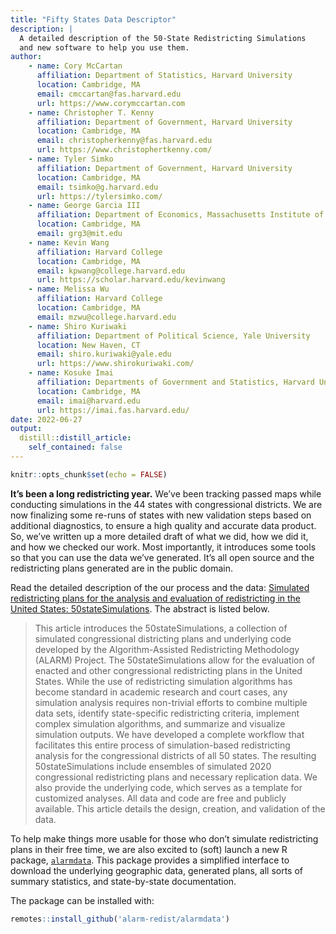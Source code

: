 ```yaml
---
title: "Fifty States Data Descriptor"
description: |
  A detailed description of the 50-State Redistricting Simulations 
  and new software to help you use them.
author:
    - name: Cory McCartan
      affiliation: Department of Statistics, Harvard University
      location: Cambridge, MA
      email: cmccartan@fas.harvard.edu
      url: https://www.corymccartan.com
    - name: Christopher T. Kenny
      affiliation: Department of Government, Harvard University
      location: Cambridge, MA
      email: christopherkenny@fas.harvard.edu
      url: https://www.christophertkenny.com/
    - name: Tyler Simko
      affiliation: Department of Government, Harvard University
      location: Cambridge, MA
      email: tsimko@g.harvard.edu
      url: https://tylersimko.com/
    - name: George Garcia III
      affiliation: Department of Economics, Massachusetts Institute of Technology
      location: Cambridge, MA
      email: grg3@mit.edu
    - name: Kevin Wang
      affiliation: Harvard College
      location: Cambridge, MA
      email: kpwang@college.harvard.edu
      url: https://scholar.harvard.edu/kevinwang
    - name: Melissa Wu
      affiliation: Harvard College
      location: Cambridge, MA
      email: mzwu@college.harvard.edu
    - name: Shiro Kuriwaki
      affiliation: Department of Political Science, Yale University
      location: New Haven, CT
      email: shiro.kuriwaki@yale.edu
      url: https://www.shirokuriwaki.com/
    - name: Kosuke Imai
      affiliation: Departments of Government and Statistics, Harvard University
      location: Cambridge, MA
      email: imai@harvard.edu
      url: https://imai.fas.harvard.edu/
date: 2022-06-27
output:
  distill::distill_article:
    self_contained: false
---
```



```r
knitr::opts_chunk$set(echo = FALSE)
```


__It's been a long redistricting year.__
We've been tracking passed maps while conducting simulations in the 44 states with congressional districts.
We are now finalizing some re-runs of states with new validation steps based on additional diagnostics, to ensure a high quality and accurate data product.
So, we've written up a more detailed draft of what we did, how we did it, and how we checked our work.
Most importantly, it introduces some tools so that you can use the data we've generated.
It's all open source and the redistricting plans generated are in the public domain.

Read the detailed description of the our process and the data: [Simulated redistricting plans for the analysis and evaluation of redistricting in the United States: 50stateSimulations](https://arxiv.org/abs/2206.10763). The abstract is listed below.

> This article introduces the 50stateSimulations, a collection of simulated congressional districting plans and underlying code developed by the Algorithm-Assisted Redistricting Methodology (ALARM) Project. The 50stateSimulations allow for the evaluation of enacted and other congressional redistricting plans in the United States. While the use of redistricting simulation algorithms has become standard in academic research and court cases, any simulation analysis requires non-trivial efforts to combine multiple data sets, identify state-specific redistricting criteria, implement complex simulation algorithms, and summarize and visualize simulation outputs. We have developed a complete workflow that facilitates this entire process of simulation-based redistricting analysis for the congressional districts of all 50 states. The resulting 50stateSimulations include ensembles of simulated 2020 congressional redistricting plans and necessary replication data. We also provide the underlying code, which serves as a template for customized analyses. All data and code are free and publicly available. This article details the design, creation, and validation of the data.

To help make things more usable for those who don't simulate redistricting plans in their free time, we are also excited to (soft) launch a new R package, [`alarmdata`](https://github.com/alarm-redist/alarmdata).
This package provides a simplified interface to download the underlying geographic data, generated plans, all sorts of summary statistics, and state-by-state documentation.

The package can be installed with:

```r
remotes::install_github('alarm-redist/alarmdata')
```
